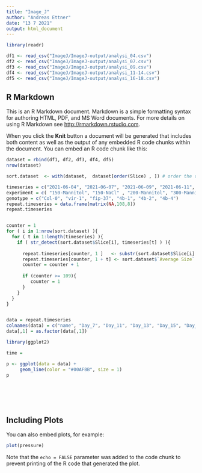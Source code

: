 ```yaml
---
title: "Image_J"
author: "Andreas Ettner"
date: "13 7 2021"
output: html_document
---
```


```r
library(readr)

df1 <- read_csv("ImageJ/ImageJ-output/analysi_04.csv")
df2 <- read_csv("ImageJ/ImageJ-output/analysi_07.csv")
df3 <- read_csv("ImageJ/ImageJ-output/analysi_09.csv")
df4 <- read_csv("ImageJ/ImageJ-output/analysi_11-14.csv")
df5 <- read_csv("ImageJ/ImageJ-output/analysi_16-18.csv")
```

## R Markdown

This is an R Markdown document. Markdown is a simple formatting syntax for authoring HTML, PDF, and MS Word documents. For more details on using R Markdown see <http://rmarkdown.rstudio.com>.

When you click the **Knit** button a document will be generated that includes both content as well as the output of any embedded R code chunks within the document. You can embed an R code chunk like this:

```r

dataset = rbind(df1, df2, df3, df4, df5)
nrow(dataset)

sort.dataset  <- with(dataset,  dataset[order(Slice) , ]) # order the dataframe

timeseries = c("2021-06-04", "2021-06-07", "2021-06-09", "2021-06-11", "2021-06-14", "2021-06-16", "2021-06-18" )
experiment = c( "150-Mannitol", "150-NaCl" , "200-Mannitol", "300-Mannitol", "controll", "heat")
genotype = c("Col-0", "vir-1", "fip-37", "4b-1", "4b-2", "4b-4")
repeat.timeseries = data.frame(matrix(NA,108,8))
repeat.timeseries


counter = 1 
for ( i in 1:nrow(sort.dataset) ){                                                    ## every element of the 758 elements
  for ( t in 1:length(timeseries) ){                                                  ## every element of the different 7 measurement dates
    if ( str_detect(sort.dataset$Slice[i], timeseries[t] ) ){                         ## every element of the when the date is matching
      
      repeat.timeseries[counter, 1 ]   <- substr(sort.dataset$Slice[i] , start = 12, stop = (nchar(sort.dataset$Slice[i]) -2 ))
      repeat.timeseries[counter, 1 + t] <- sort.dataset$`Average Size` [i]
      counter = counter + 1
      
      if (counter >= 109){
         counter = 1
      }
    }
  }
}


data = repeat.timeseries
colnames(data) = c("name", "Day_7", "Day_11", "Day_13", "Day_15", "Day_18", "Day_20", "Day_22")
data[,1] = as.factor(data[,1])
```

```r
library(ggplot2)

time =

p <- ggplot(data = data) + 
     geom_line(color = "#00AFBB", size = 1)
p



```

```r

```

```r

```

```r

```

```r

```




## Including Plots

You can also embed plots, for example:

```r
plot(pressure)
```

Note that the `echo = FALSE` parameter was added to the code chunk to prevent printing of the R code that generated the plot.
